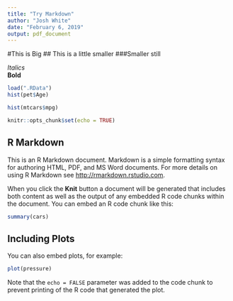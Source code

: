 ---
title: "Try Markdown"
author: "Josh White"
date: "February 6, 2019"
output: pdf_document
---
#This is Big
## This is a little smaller
###Smaller still

*Italics*  
**Bold**
```{r}
load(".RData")
hist(pet$Age)
```

```{r}
hist(mtcars$mpg)
```


```{r setup, include=FALSE}
knitr::opts_chunk$set(echo = TRUE)
```

## R Markdown

This is an R Markdown document. Markdown is a simple formatting syntax for authoring HTML, PDF, and MS Word documents. For more details on using R Markdown see <http://rmarkdown.rstudio.com>.

When you click the **Knit** button a document will be generated that includes both content as well as the output of any embedded R code chunks within the document. You can embed an R code chunk like this:

```{r cars}
summary(cars)
```

## Including Plots

You can also embed plots, for example:

```{r pressure, echo=FALSE}
plot(pressure)
```

Note that the `echo = FALSE` parameter was added to the code chunk to prevent printing of the R code that generated the plot.
